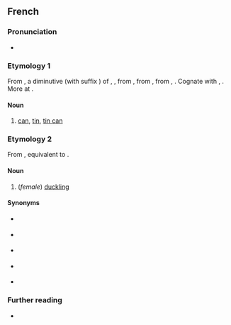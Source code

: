 ==French==

===Pronunciation===
* {{fr-IPA}}

===Etymology 1===
From {{etyl|frm|fr}} {{m|frm|kanete||vase, pitcher for serving beer}}, a diminutive (with suffix {{m|fr|-ette}}) of {{etyl|ML.|fr}} {{m|la|cana}}, {{m|la|canna||can, jug, vessel}}, from {{etyl|frk|fr}} {{m|frk|*kanna||jug, pitcher, can}}, from {{etyl|gem-pro|fr}} {{m|gem-pro|*kannǭ||tankard, mug, can}}, from {{etyl|ine-pro|fr}} {{m|ine-pro|*gandʰ-}}, {{m|ine-pro|*gan-||a vessel, tub}}. Cognate with {{cog|goh|channa||can}}, {{cog|ang|canne||can}}. More at {{l|en|can}}.

====Noun====
{{fr-noun|f}}

# [[can]], [[tin]], [[tin can]]

===Etymology 2===
From {{inh|fr|frm|canette}}, equivalent to {{af|fr|cane|-ette}}.

====Noun====
{{fr-noun|f}}

# (''female'') [[duckling]]

====Synonyms====
* {{l|fr|canardeau}} {{q|[[cane]] + [[-ard]] + [[-eau]]}}
* {{l|fr|canet}} {{q|[[cane]] + [[-et]]; [[Old French]]}}
* {{l|fr|caneton}} {{q|[[cane]] + [[-et]] + [[-on]]}}
* {{l|fr|canetonne}} {{q|[[cane]] + [[-et]] + [[-onne]]}}
* {{l|fr|canichon}} {{q|[[cane]] + [[-iche]] + [[-on]]}}

===Further reading===
* {{R:TLFi}}